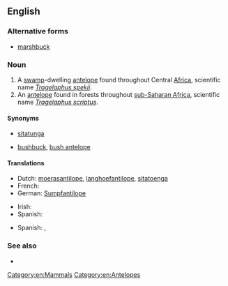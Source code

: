 ==English==

===Alternative forms===
* [[marshbuck]]

===Noun===
{{head|en|noun|head=[[marsh]] [[buck]]}}

# A [[swamp]]-dwelling [[antelope]] found throughout Central [[Africa]], scientific name ''[[Tragelaphus spekii]]''.
# An [[antelope]] found in forests throughout [[sub-Saharan Africa]], scientific name ''[[Tragelaphus scriptus]]''.

====Synonyms====
* {{sense|Tragelaphus spekii}} [[sitatunga]]
* {{sense|Tragelaphus scriptus}} [[bushbuck]], [[bush antelope]]

====Translations====
{{trans-top|''Tragelaphus spekii''}}
* Dutch: [[moerasantilope]], [[langhoefantilope]], [[sitatoenga]] 
* French: {{t+|fr|sitatunga}}
* German: [[Sumpfantilope]]
{{trans-mid}}
* Irish: {{t-|ga|siteatunga|m}}
* Spanish: {{t-|es|sitatunga|m}}
{{trans-bottom}}
{{trans-top|''Tragelaphus scriptus''}}
* Spanish: {{t-|es|antílope jeroglífico|m}}, {{t-|es|bosbok|m}}
{{trans-mid}}
{{trans-bottom}}

===See also===
* {{pedialite}}

[[Category:en:Mammals]]
[[Category:en:Antelopes]]